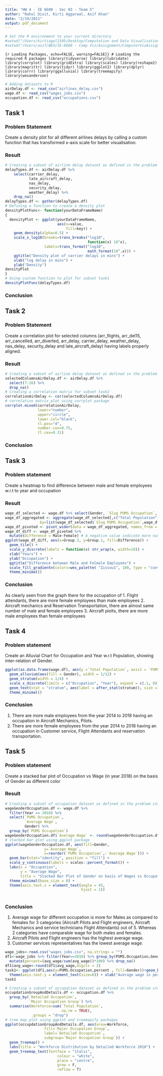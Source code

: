 ```yaml
---
title: "HW 4 - IE 6600 - Sec 03 - Team 5"
author: "Rahul Dixit, Kirti Aggarwal, Asif Khan"
date: "2/19/2021"
output: pdf_document
---
```


```r
# Set the R environment to your current directory
#setwd("/Users/kirtiagwl1595/Desktop/Computation and Data Visualisation/Assignment/Assignment 4")
#setwd("/Users/asif/NEU/IE-6600 - Comp Viz/Assignment/ComputerVizAssignments/HW4")
```

```{r Loading Packages, echo=FALSE, warning=FALSE}}
# Loading the required R packages
library(tidyverse)
library(lubridate)
library(corrplot)
library(gridExtra)
library(scales)
library(reshape2)
library(magrittr)
library(tidyr)
library(ggplot2)
library(dplyr)
library(corrr)
library(ggalluvial)
library(treemapify)
library(wesanderson)
```

```r
# Adding datasets to R
airDelay.df <- read_csv("airlines_delay.csv")
wage.df <- read_csv("wages_jobs.csv")
occupation.df <- read_csv("occupations.csv")
```

## Task 1

### Problem Statement
Create a density plot for all different airlines delays by calling a custom function that has transformed x-axis scale for better visualisation.

### Result
```r
# Creating a subset of airline delay dataset as defined in the problem statement
delayTypes.df <- airDelay.df %>% 
    select(carrier_delay, 
           late_aircraft_delay, 
           nas_delay, 
           security_delay, 
           weather_delay) %>% 
    drop_na()
delayTypes.df <- gather(delayTypes.df)
# Defining a function to create a density plot 
densityPlotFunc<- function(yourDataFrameName)
{
  densityPlot <- ggplot(yourDataFrameName, 
                        aes(x=value,
                            fill=key)) +
    geom_density(alpha=0.5) +
    scale_x_log10(breaks=trans_breaks("log10", 
                                      function(x) 10^x),
                  labels=trans_format("log10", 
                                      math_format(10^.x))) + 
    ggtitle("Density plot of carrier delays in mins") + 
    xlab("log delay in mins") + 
    ylab("Density")
densityPlot
}
# Using custom function to plot for subset task1
densityPlotFunc(delayTypes.df)                                       
```
### Conclusion

## Task 2
### Problem Statement
Create a correlation plot for selected columns (arr_flights, arr_del15, arr_cancelled, arr_diverted, arr_delay, carrier_delay, weather_delay, nas_delay, security_delay and late_aircraft_delay) having labels properly aligned.

### Result
```r
# Creating a subset of airline delay dataset as defined in the problem statement
selectedColumnsAirDelay.df <- airDelay.df %>% 
  select(7:16) %>% 
  drop_na()
# Creating a correlation matrix for subset task2
correlationAirDelay <- cor(selectedColumnsAirDelay.df)
# correlation matrix plot using corrplot package
corrplot.mixed(correlationAirDelay,
               lower="number",
               upper="circle",
               lower.col="black",
               tl.pos="d",
               number.cex=0.75,
               tl.cex=0.31)
```
### Conclusion


## Task 3
### Problem statement
Create a heatmap to find difference between male and female employees w.r.t to year and occupation

### Result
```r
wage_df_selected <- wage.df %>% select(Gender, `Slug PUMS Occupation`, `Total Population`, Year)
wage_df_aggregated <- aggregate(wage_df_selected[,c("Total Population")], 
                by=list(wage_df_selected$`Slug PUMS Occupation`,wage_df_selected$Gender, wage_df_selected$Year), "sum")
wage_df_pivoted <- pivot_wider(data = wage_df_aggregated, names_from = Group.2, values_from =`Total Population`)
wage_df_diff <- wage_df_pivoted %>%
  mutate(Difference = Male-Female) # A negative value indicate more number of female than male employees
ggplot(wage_df_diff, aes(x=Group.3, y=Group.1, fill=Difference)) + 
  geom_tile() +
  scale_y_discrete(labels = function(x) str_wrap(x, width=10)) +
  xlab("Years") +
  ylab("Occupation") +
  ggtitle("Difference between Male and Felmale Employees") +
  scale_fill_gradientn(colors=wes_palette( "Zissou1", 100, type = "continuous")) +
  theme_minimal()
```
### Conclusion
As clearly seen from the graph there for the occupation of
1. Flight attendants, there are more female employees than male employees
2. Aircraft mechanics and Reservation Transportation, there are almost same number of male and female employees
3. Aircraft piolts, there are more male employees than female employees

## Task 4
### Problem statement
Create an Alluvial Chart for Occupation and Year w.r.t Population, showing inter-relation of Gender.

```r
ggplot(as.data.frame(wage.df), aes(y =`Total Population`, axis1 = `PUMS Occupation`, axis2 = Year)) +
  geom_alluvium(aes(fill = Gender), width = 1/12) +
  geom_stratum(width = 1/4) +
  scale_x_discrete(limits = c("Occupation", "Year"), expand = c(.1, 0)) +
  geom_text(stat = "stratum", aes(label = after_stat(stratum)), size =1.45, min.y=100) +
  theme_minimal()
```
### Conclusion
1. There are more male employees from the year 2014 to 2018 having an occupation in Aircraft Mechanics, Pilots.
2. There are more female employees from the year 2014 to 2018 having an occupation in Customer service, Flight Attendants and reservation transportation.


## Task 5
### Problem statement
Create a stacked bar plot of Occupation vs Wage (in year 2018) on the basis of Gender as different color

### Result
```r
# Creating a subset of occupation dataset as defined in the problem statement
wageGenderOccupation.df <- wage.df %>% 
  filter(Year == 2018) %>% 
  select(`PUMS Occupation`, 
         `Average Wage`, 
         Gender) %>% 
  group_by(`PUMS Occupation`)
wageGenderOccupation.df$`Average Wage` <- round(wageGenderOccupation.df$`Average Wage`, digits = 2)
# stacked bar plot using ggplot package 
ggplot(wageGenderOccupation.df, aes(fill=Gender, 
                  y=`Average Wage`, 
                  x=reorder(`PUMS Occupation`,-`Average Wage`))) +
  geom_bar(stat="identity", position = "fill") +
  scale_y_continuous(labels = scales::percent_format()) +
  labs(x = "Occupation", 
       y = "Average Wage", 
       title = "Stacked Bar Plot of Gender on basis of Wages vs Occupation") +
  theme_minimal(base_size = 8) +
  theme(axis.text.x = element_text(angle = 45, 
                                   hjust = 1))
    

```
### Conclusion
1. Average wage for different occupation is more for Males as compared to females for 3 categories (Aircraft Pilots and Flight engineers, Aircraft Mechanics and service technicians Flight Attendants) out of 5. Whereas 2 categories have comparable wage for both males and females.
2. Aircraft Pilots and Flight engineers has the highest average wage.
3. Customer services representatives has the lowest average wage. 

```r
wage_jobs<-read.csv("wages_jobs.csv", na.strings = "")
df1<-wage_jobs %>% filter(Year==2018) %>% group_by(PUMS.Occupation,Gender) %>% summarise(avg_wage=sum(Average.Wage))%>%
  mutate(percent=(avg_wage/sum(avg_wage))*100) %>% drop_na()
df1$avg_wage<-round(df1$avg_wage,digits = 2)
task1<- ggplot(df1,aes(y=PUMS.Occupation,percent , fill=Gender))+geom_bar(stat="identity",width=0.5)+geom_text(aes(label=avg_wage),position = position_stack(vjust=0.5, reverse = T))+
  theme(axis.text.y = element_text(size=6)) + xlab("Average wage in percentage")+ylab("Occupation")
task1
```


```r
# Creating a subset of occupation dataset as defined in the problem statement
occupdationGroupAndDetails.df <- occupation.df %>% 
  group_by(`Detailed Occupation`, 
           `Major Occupation Group`) %>% 
  summarise(Workforce=sum(`Total Population`, 
                          na.rm = TRUE), 
            .groups = "drop")
# tree map plot using ggplot and treemapify packages
ggplot(occupdationGroupAndDetails.df, aes(area=Workforce,
                  fill=`Major Occupation Group`,
                  label=`Detailed Occupation`,
                  subgroup=`Major Occupation Group`)) + 
  geom_treemap() +
  labs(title = "Workforce Distribution by Detailed Workforce 2018") +
  geom_treemap_text(fontface = "italic",
                        colour = "white",
                        place = "centre",
                        grow = F,
                        reflow = T) 
```